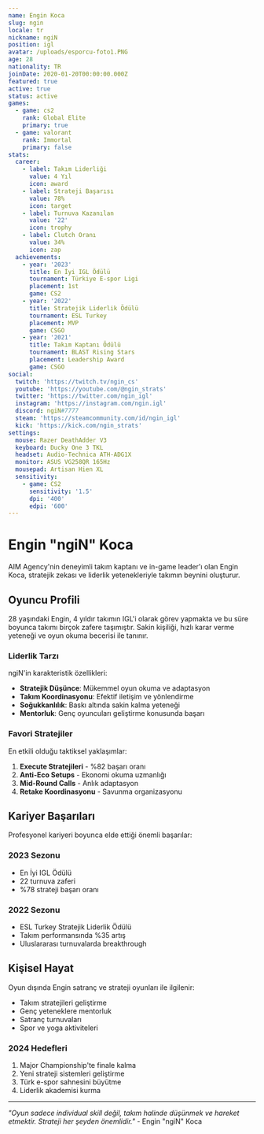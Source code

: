 ```yaml
---
name: Engin Koca
slug: ngin
locale: tr
nickname: ngiN
position: igl
avatar: /uploads/esporcu-foto1.PNG
age: 28
nationality: TR
joinDate: 2020-01-20T00:00:00.000Z
featured: true
active: true
status: active
games:
  - game: cs2
    rank: Global Elite
    primary: true
  - game: valorant
    rank: Immortal
    primary: false
stats:
  career:
    - label: Takım Liderliği
      value: 4 Yıl
      icon: award
    - label: Strateji Başarısı
      value: 78%
      icon: target
    - label: Turnuva Kazanılan
      value: '22'
      icon: trophy
    - label: Clutch Oranı
      value: 34%
      icon: zap
  achievements:
    - year: '2023'
      title: En İyi IGL Ödülü
      tournament: Türkiye E-spor Ligi
      placement: 1st
      game: CS2
    - year: '2022'
      title: Stratejik Liderlik Ödülü
      tournament: ESL Turkey
      placement: MVP
      game: CSGO
    - year: '2021'
      title: Takım Kaptanı Ödülü
      tournament: BLAST Rising Stars
      placement: Leadership Award
      game: CSGO
social:
  twitch: 'https://twitch.tv/ngin_cs'
  youtube: 'https://youtube.com/@ngin_strats'
  twitter: 'https://twitter.com/ngin_igl'
  instagram: 'https://instagram.com/ngin.igl'
  discord: ngiN#7777
  steam: 'https://steamcommunity.com/id/ngin_igl'
  kick: 'https://kick.com/ngin_strats'
settings:
  mouse: Razer DeathAdder V3
  keyboard: Ducky One 3 TKL
  headset: Audio-Technica ATH-ADG1X
  monitor: ASUS VG258QR 165Hz
  mousepad: Artisan Hien XL
  sensitivity:
    - game: CS2
      sensitivity: '1.5'
      dpi: '400'
      edpi: '600'
---
```


# Engin "ngiN" Koca

AIM Agency'nin deneyimli takım kaptanı ve in-game leader'ı olan Engin Koca, stratejik zekası ve liderlik yetenekleriyle takımın beynini oluşturur.

## Oyuncu Profili

28 yaşındaki Engin, 4 yıldır takımın IGL'i olarak görev yapmakta ve bu süre boyunca takımı birçok zafere taşımıştır. Sakin kişiliği, hızlı karar verme yeteneği ve oyun okuma becerisi ile tanınır.

### Liderlik Tarzı

ngiN'in karakteristik özellikleri:

* **Stratejik Düşünce**: Mükemmel oyun okuma ve adaptasyon
* **Takım Koordinasyonu**: Efektif iletişim ve yönlendirme
* **Soğukkanlılık**: Baskı altında sakin kalma yeteneği
* **Mentorluk**: Genç oyuncuları geliştirme konusunda başarı

### Favori Stratejiler

En etkili olduğu taktiksel yaklaşımlar:

1. **Execute Stratejileri** - %82 başarı oranı
2. **Anti-Eco Setups** - Ekonomi okuma uzmanlığı
3. **Mid-Round Calls** - Anlık adaptasyon
4. **Retake Koordinasyonu** - Savunma organizasyonu

## Kariyer Başarıları

Profesyonel kariyeri boyunca elde ettiği önemli başarılar:

### 2023 Sezonu

* En İyi IGL Ödülü
* 22 turnuva zaferi
* %78 strateji başarı oranı

### 2022 Sezonu

* ESL Turkey Stratejik Liderlik Ödülü
* Takım performansında %35 artış
* Uluslararası turnuvalarda breakthrough

## Kişisel Hayat

Oyun dışında Engin satranç ve strateji oyunları ile ilgilenir:

* Takım stratejileri geliştirme
* Genç yeteneklere mentorluk
* Satranç turnuvaları
* Spor ve yoga aktiviteleri

### 2024 Hedefleri

1. Major Championship'te finale kalma
2. Yeni strateji sistemleri geliştirme
3. Türk e-spor sahnesini büyütme
4. Liderlik akademisi kurma

***

*"Oyun sadece individual skill değil, takım halinde düşünmek ve hareket etmektir. Strateji her şeyden önemlidir."* - Engin "ngiN" Koca

